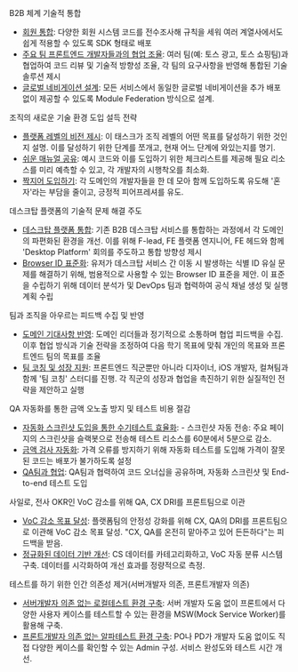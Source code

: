 
<CollapsibleHeading title="다양한 팀과의 협업을 통한 기술적 의사결정 및 설득">

<SubHeading2>B2B 체계 기술적 통합</SubHeading2>

- <u>회원 통합</u>: 다양한 회원 시스템 코드를 전수조사해 규칙을 세워 여러
  계열사에서도 쉽게 적용할 수 있도록 SDK 형태로 배포
- <u>주요 팀 프론트엔드 개발자들과의 협업 조율</u>: 여러 팀(예: 토스 광고, 토스
  쇼핑팀)과 협업하여 코드 리뷰 및 기술적 방향성 조율, 각 팀의 요구사항을 반영해
  통합된 기술 솔루션 제시
- <u>글로벌 네비게이션 설계</u>: 모든 서비스에서 동일한 글로벌 네비게이션을 추가
  배포 없이 제공할 수 있도록 Module Federation 방식으로 설계.

<SubHeading2>조직의 새로운 기술 환경 도입 설득 전략</SubHeading2>

- <u>플랫폼 레벨의 비전 제시</u>: 이 태스크가 조직 레벨의 어떤 목표를 달성하기
  위한 것인지 설명. 이를 달성하기 위한 단계를 쪼개고, 현재 어느 단계에
  와있는지를 명기.
- <u>쉬운 매뉴얼 공유</u>: 예시 코드와 이를 도입하기 위한 체크리스트를 제공해
  필요 리소스를 미리 예측할 수 있고, 각 개발자의 시행착오를 최소화.
- <u>짝지어 도입하기</u>: 각 도메인의 개발자들을 한 데 모아 함께 도입하도록
  유도해 '혼자'라는 부담을 줄이고, 긍정적 피어프레셔를 유도.

</CollapsibleHeading>

<CollapsibleHeading title="데스크탑 플랫폼의 기술적 문제 해결 주도">

<SubHeading2>데스크탑 플랫폼의 기술적 문제 해결 주도</SubHeading2>

- <u>데스크탑 플랫폼 통합</u>: 기존 B2B 데스크탑 서비스를 통합하는 과정에서 각
  도메인의 파편화된 환경을 개선. 이를 위해 F-lead, FE 플랫폼 엔지니어, FE 헤드와
  함께 'Desktop Platform' 회의를 주도하고 통합 방향성 제시
- <u>Browser ID 표준화</u>: 유저가 데스크탑 서비스 간 이동 시 발생하는 식별 ID
  유실 문제를 해결하기 위해, 범용적으로 사용할 수 있는 Browser ID 표준을 제안.
  이 표준을 수립하기 위해 데이터 분석가 및 DevOps 팀과 협력하여 공식 채널 생성
  및 실행 계획 수립

</CollapsibleHeading>

<CollapsibleHeading title="팀과 조직을 아우르는 피드백 수집 및 반영">

<SubHeading2>팀과 조직을 아우르는 피드백 수집 및 반영</SubHeading2>

- <u>도메인 기대사항 반영</u>: 도메인 리더들과 정기적으로 소통하며 협업 피드백을
  수집. 이후 협업 방식과 기술 전략을 조정하여 다음 학기 목표에 맞춰 개인의
  목표와 프론트엔드 팀의 목표를 조율
- <u>팀 코칭 및 성장 지원</u>: 프론트엔드 직군뿐만 아니라 디자이너, iOS 개발자,
  컬쳐팀과 함께 '팀 코칭' 스터디를 진행. 각 직군의 성장과 협업을 촉진하기 위한
  실질적인 전략을 제안하고 실행
</CollapsibleHeading>

<CollapsibleHeading title="장애의 근본적인 차단과 CS 감소를 위한 액션 플랜">

<SubHeading2>QA 자동화를 통한 금액 오노출 방지 및 테스트 비용 절감</SubHeading2>

- <u>자동화 스크린샷 도입을 통한 수기테스트 효율화</u>: - 스크린샷 자동 전송:
  주요 페이지의 스크린샷을 슬랙봇으로 전송해 테스트 리소스를 60분에서 5분으로
  감소.
- <u>금액 검사 자동화</u>: 가격 오류를 방지하기 위해 자동화 테스트를 도입해
  가격이 잘못된 코드는 배포가 불가하도록 설정
- <u>QA팀과 협업</u>: QA팀과 협력하여 코드 오너십을 공유하며, 자동화 스크린샷 및
  End-to-end 테스트 도입

<SubHeading2>
  사일로, 전사 OKR인 VoC 감소를 위해 QA, CX DRI를 프론트팀으로 이관
</SubHeading2>

- <u>VoC 감소 목표 달성</u>: 플랫폼팀의 안정성 강화를 위해 CX, QA의 DRI를
  프론트팀으로 이관해 VoC 감소 목표 달성. "CX, QA를 온전히 맡아주고 있어
  든든하다"는 피드백을 받음.
- <u>정규화된 데이터 기반 개선</u>: CS 데이터를 카테고리화하고, VoC 자동 분류
  시스템 구축. 데이터를 시각화하여 개선 효과를 정량적으로 측정.

<SubHeading2>
  테스트를 하기 위한 인간 의존성 제거(서버개발자 의존, 프론트개발자 의존)
</SubHeading2>

- <u>서버개발자 의존 없는 로컬테스트 환경 구축</u>: 서버 개발자 도움 없이
  프론트에서 다양한 사용자 케이스를 테스트할 수 있는 환경을 MSW(Mock Service
  Worker)를 활용해 구축.
- <u>프론트개발자 의존 없는 알파테스트 환경 구축</u>: PO나 PD가 개발자 도움
  없이도 직접 다양한 케이스를 확인할 수 있는 Admin 구성. 서비스 완성도와 테스트
  시간 개선.
</CollapsibleHeading>